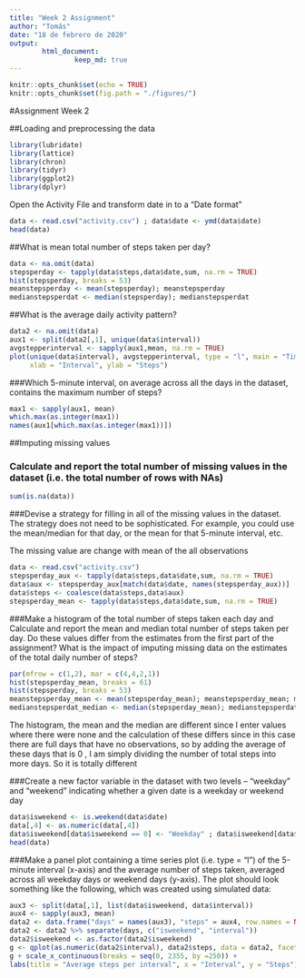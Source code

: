 ```yaml
---
title: "Week 2 Assignment"
author: "Tomás"
date: "18 de febrero de 2020"
output: 
        html_document:
                keep_md: true
---
```


```r
knitr::opts_chunk$set(echo = TRUE)
knitr::opts_chunk$set(fig.path = "./figures/")
```


#Assignment Week 2

##Loading and preprocessing the data

```r
library(lubridate)
library(lattice)
library(chron)
library(tidyr)
library(ggplot2)
library(dplyr)
```

Open the Activity File and transform date in to a "Date format"

```r
data <- read.csv("activity.csv") ; data$date <- ymd(data$date)
head(data)
```

##What is mean total number of steps taken per day?

```r
data <- na.omit(data)
stepsperday <- tapply(data$steps,data$date,sum, na.rm = TRUE)
hist(stepsperday, breaks = 53)
meanstepsperday <- mean(stepsperday); meanstepsperday
medianstepsperdat <- median(stepsperday); medianstepsperdat
```

##What is the average daily activity pattern?

```r
data2 <- na.omit(data)
aux1 <- split(data2[,1], unique(data$interval))
avgstepperinterval <- sapply(aux1,mean, na.rm = TRUE)
plot(unique(data$interval), avgstepperinterval, type = "l", main = "Time series plot of the average number of steps taken",
     xlab = "Interval", ylab = "Steps")
```

###Which 5-minute interval, on average across all the days in the dataset, contains the maximum number of steps?

```r
max1 <- sapply(aux1, mean)
which.max(as.integer(max1))
names(aux1[which.max(as.integer(max1))])
```

##Imputing missing values


### Calculate and report the total number of missing values in the dataset (i.e. the total number of rows with NAs)
```r
sum(is.na(data))
```

###Devise a strategy for filling in all of the missing values in the dataset. The strategy does not need to be sophisticated. For example, you could use the mean/median for that day, or the mean for that 5-minute interval, etc.

The missing value are change with mean of the all observations
```r
data <- read.csv("activity.csv")
stepsperday_aux <- tapply(data$steps,data$date,sum, na.rm = TRUE)
data$aux <- stepsperday_aux[match(data$date, names(stepsperday_aux))]
data$steps <- coalesce(data$steps,data$aux)
stepsperday_mean <- tapply(data$steps,data$date,sum, na.rm = TRUE)
```


###Make a histogram of the total number of steps taken each day and Calculate and report the mean and median total number of steps taken per day. Do these values differ from the estimates from the first part of the assignment? What is the impact of imputing missing data on the estimates of the total daily number of steps?

```r
par(mfrow = c(1,2), mar = c(4,4,2,1))
hist(stepsperday_mean, breaks = 61)
hist(stepsperday, breaks = 53)
meanstepsperday_mean <- mean(stepsperday_mean); meanstepsperday_mean; meanstepsperday
medianstepsperdat_median <- median(stepsperday_mean); medianstepsperdat_median ; medianstepsperdat
```

The histogram, the mean and the median are different since I enter values where there were none and the calculation of these differs since in this case there are full days that have no observations, so by adding the average of these days that is 0 , I am simply dividing the number of total steps into more days. So it is totally different

###Create a new factor variable in the dataset with two levels -- "weekday" and "weekend" indicating whether a given date is a weekday or weekend day

```r
data$isweekend <- is.weekend(data$date)
data[,4] <- as.numeric(data[,4])
data$isweekend[data$isweekend == 0] <- "Weekday" ; data$isweekend[data$isweekend == 1] <- "Weekend"
head(data)
```
###Make a panel plot containing a time series plot (i.e. type = "l") of the 5-minute interval (x-axis) and the average number of steps taken, averaged across all weekday days or weekend days (y-axis). The plot should look something like the following, which was created using simulated data:

```r
aux3 <- split(data[,1], list(data$isweekend, data$interval))
aux4 <- sapply(aux3, mean)
data2 <- data.frame("days" = names(aux3), "steps" = aux4, row.names = NULL)
data2 <- data2 %>% separate(days, c("isweekend", "interval"))
data2$isweekend <- as.factor(data2$isweekend)
g <- qplot(as.numeric(data2$interval), data2$steps, data = data2, facets = .~isweekend, na.rm = TRUE, type = "l")
g + scale_x_continuous(breaks = seq(0, 2355, by =250)) +
labs(title = "Average steps per interval", x = "Interval", y = "Steps") +  geom_line(linetype = "solid")
```


